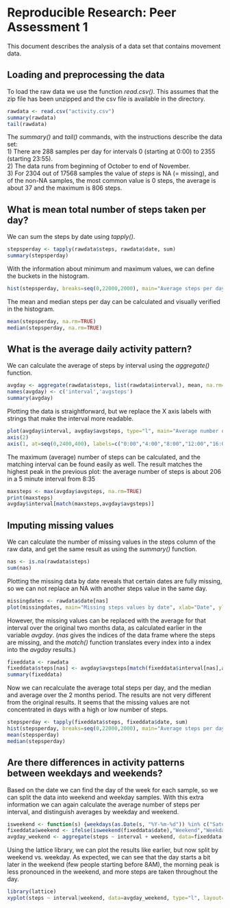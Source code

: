 # Reproducible Research: Peer Assessment 1

This document describes the analysis of a data set that contains movement data.  

## Loading and preprocessing the data

To load the raw data we use the function *read.csv()*. This assumes that the zip file has been unzipped and the csv file is available in the directory.

```r
rawdata <- read.csv("activity.csv") 
summary(rawdata)
tail(rawdata)
```

The *summary()* and *tail()* commands, with the instructions describe the data set:  
1) There are 288 samples per day for intervals 0 (starting at 0:00) to 2355 (starting 23:55).  
2) The data runs from beginning of October to end of November.  
3) For 2304 out of 17568 samples the value of *steps* is NA (= missing), and of the non-NA samples, the most common value is 0 steps, the average is about 37 and the maximum is 806 steps.  

## What is mean total number of steps taken per day?

We can sum the steps by date using *tapply()*.
```r
stepsperday <- tapply(rawdata$steps, rawdata$date, sum)
summary(stepsperday)
```

With the information about minimum and maximum values, we can define the buckets in the histogram.

```r
hist(stepsperday, breaks=seq(0,22000,2000), main="Average steps per day",xlab="Steps")
```

The mean and median steps per day can be calculated and visually verified in the histogram.

```r
mean(stepsperday, na.rm=TRUE)
median(stepsperday, na.rm=TRUE)
```

## What is the average daily activity pattern?

We can calculate the average of steps by interval using the *aggregate()* function.

```r
avgday <- aggregate(rawdata$steps, list(rawdata$interval), mean, na.rm=TRUE)
names(avgday) <- c('interval','avgsteps')
summary(avgday)
```

Plotting the data is straightforward, but we replace the X axis labels with strings that make the interval more readable.

```r
plot(avgday$interval, avgday$avgsteps, type="l", main="Average number of steps in 5 minute interval", xlab="Interval start time", ylab="Steps", axes = FALSE)
axis(2)
axis(1, at=seq(0,2400,400), labels=c("0:00","4:00","8:00","12:00","16:00","20:00","0:00"))
```


The maximum (average) number of steps can be calculated, and the matching interval can be found easily as well. The result matches the highest peak in the previous plot: the average number of steps is about 206 in a 5 minute interval from 8:35


```r
maxsteps <- max(avgday$avgsteps, na.rm=TRUE)
print(maxsteps)
avgday$interval[match(maxsteps,avgday$avgsteps)]
```

## Imputing missing values

We can calculate the number of missing values in the steps column of the raw data, and get the same result as using the *summary()* function.

```r
nas <- is.na(rawdata$steps)
sum(nas)
```

Plotting the missing data by date reveals that certain dates are fully missing, so we can not replace an NA with another steps value in the same day.

```r
missingdates <- rawdata$date[nas]
plot(missingdates, main="Missing steps values by date", xlab="Date", ylab="Number of missing values")
```

However, the missing values can be replaced with the average for that interval over the original two months data, as calculated earlier in the variable *avgday*. (*nas* gives the indices of the data frame where the steps are missing, and the *match()* function translates every index into a index into the *avgday* results.)

```r
fixeddata <- rawdata
fixeddata$steps[nas] <- avgday$avgsteps[match(fixeddata$interval[nas],avgday$interval)]
summary(fixeddata)
```

Now we can recalculate the average total steps per day, and the median and average over the 2 months period. The results are not very different from the original results. It seems that the missing values are not concentrated in days with a high or low number of steps.

```r
stepsperday <- tapply(fixeddata$steps, fixeddata$date, sum)
hist(stepsperday, breaks=seq(0,22000,2000), main="Average steps per day, with missing values imputed",xlab="Steps")
mean(stepsperday)
median(stepsperday)
```

## Are there differences in activity patterns between weekdays and weekends?

Based on the date we can find the day of the week for each sample, so we can split the data into weekend and weekday samples. With this extra information we can again calculate the average number of steps per interval, and distinguish averages by weekday and weekend.

```r
isweekend <- function(s) {weekdays(as.Date(s, "%Y-%m-%d")) %in% c("Saturday","Sunday")}
fixeddata$weekend <- ifelse(isweekend(fixeddata$date),"Weekend","Weekday")
avgday_weekend <- aggregate(steps ~ interval + weekend, data=fixeddata, FUN=mean)
```


Using the lattice library, we can plot the results like earlier, but now split by weekend vs. weekday. As expected, we can see that the day starts a bit later in the weekend (few people starting before 8AM), the morning peak is less pronounced in the weekend, and more steps are taken throughout the day.


```r
library(lattice)
xyplot(steps ~ interval|weekend, data=avgday_weekend, type="l", layout=c(1,2), main="Average number of steps in 5 minute interval", xlab="Interval start time", ylab="Steps", scales=list(x=list(at=seq(0,2400,400), labels=c("0:00","4:00","8:00","12:00","16:00","20:00","0:00"))))
```
